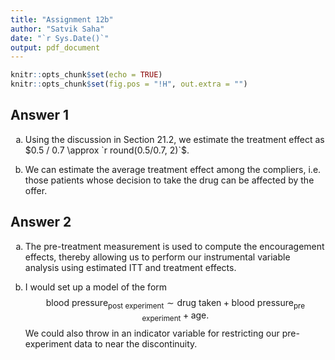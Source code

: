 ```yaml
---
title: "Assignment 12b"
author: "Satvik Saha"
date: "`r Sys.Date()`"
output: pdf_document
---
```


```r
knitr::opts_chunk$set(echo = TRUE)
knitr::opts_chunk$set(fig.pos = "!H", out.extra = "")
```

## Answer 1

(a) Using the discussion in Section 21.2, we estimate the treatment effect as
    $0.5 / 0.7 \approx `r round(0.5/0.7, 2)`$.


(b) We can estimate the average treatment effect among the compliers, i.e.
    those patients whose decision to take the drug can be affected by the
    offer.


## Answer 2

(a) The pre-treatment measurement is used to compute the encouragement effects,
    thereby allowing us to perform our instrumental variable analysis using
    estimated ITT and treatment effects.


(b) I would set up a model of the form $$
        \text{blood pressure}_{\text{post experiment}}
            \sim \text{drug taken}
                + \text{blood pressure}_{\text{pre experiment}}
                + \text{age}.
    $$ We could also throw in an indicator variable for restricting our
    pre-experiment data to near the discontinuity.

